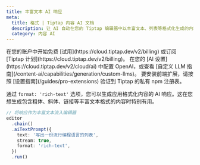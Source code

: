 ```yaml
---
title: 丰富文本 AI 响应
meta:
  title: 格式 | Tiptap 内容 AI 文档
  description: 让 AI 自动在您的 Tiptap 编辑器中以丰富文本、列表等格式化生成的内容。在我们的文档中了解如何操作！
  category: 内容 AI
---
```



<Requirements>
    <RequirementItem label="1. 激活试用或订阅">
        在您的账户中开始免费 [试用](https://cloud.tiptap.dev/v2/billing) 或订阅 [Tiptap 计划](https://cloud.tiptap.dev/v2/billing)。
    </RequirementItem>
    <RequirementItem label="2. 集成一个 AI 提供商">
        在您的 [AI 设置](https://cloud.tiptap.dev/v2/cloud/ai) 中配置 OpenAI，或查看 [自定义 LLM 指南](/content-ai/capabilities/generation/custom-llms)。
    </RequirementItem>
    <RequirementItem label="3. 从私有注册表安装">
        要安装前端扩展，请按照 [设置指南](/guides/pro-extensions) 验证到 Tiptap 的私有 npm 注册表。
    </RequirementItem>
</Requirements>

<CodeDemo isPro path="/Extensions/AiFormattedResponse" />

通过 `format: 'rich-text'` 选项，您可以生成应用格式化内容的 AI 响应。这在您想生成包含粗体、斜体、链接等丰富文本格式的内容时特别有用。

```ts
// 将响应作为丰富文本流入编辑器
editor
  .chain()
  .aiTextPrompt({
    text: '写出一份流行编程语言的列表',
    stream: true,
    format: 'rich-text',
  })
  .run()
```